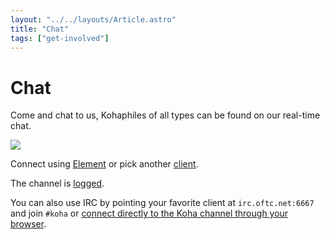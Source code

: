 ```yaml
---
layout: "../../layouts/Article.astro"
title: "Chat"
tags: ["get-involved"]
---
```


# Chat

Come and chat to us, Kohaphiles of all types can be found on our real-time chat.

[<img src="https://koha-community.org/files/2022/09/element.png" />](https://app.element.io/#/room/#koha-community:matrix.org)

Connect using [Element](https://app.element.io/#/room/#koha-community:matrix.org) or pick another [client](https://matrix.to/#/#koha-community:matrix.org).

The channel is [logged](http://irc.koha-community.org/irclog/koha/).

You can also use IRC by pointing your favorite client at `irc.oftc.net:6667` and join `#koha` or [connect directly to the Koha channel through your browser](http://webchat.oftc.net/?channels=koha).
